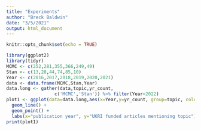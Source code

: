 ```yaml
---
title: "Experiments"
author: "Breck Baldwin"
date: "3/5/2021"
output: html_document
---
```


```r
knitr::opts_chunk$set(echo = TRUE)
```

```r
library(ggplot2)
library(tidyr)
MCMC <- c(252,281,355,366,249,49)
Stan <- c(13,28,44,74,85,10)
Year <- c(2016,2017,2018,2019,2020,2021)
data <- data.frame(MCMC,Stan,Year)
data.long <- gather(data,topic,yr_count,
                  c('MCMC','Stan')) %>% filter(Year<2022) 
plot1 <- ggplot(data=data.long,aes(x=Year,y=yr_count, group=topic, color=topic)) + 
  geom_line() +
  geom_point() + 
  labs(x="publication year", y="UKRI funded articles mentioning topic")
print(plot1)                
```



